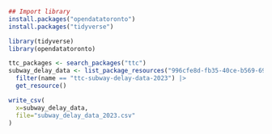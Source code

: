```r
## Import library
install.packages("opendatatoronto")
install.packages("tidyverse")
```
```r
library(tidyverse)
library(opendatatoronto)
```

```r
ttc_packages <- search_packages("ttc")
subway_delay_data <- list_package_resources("996cfe8d-fb35-40ce-b569-698d51fc683b") |> 
  filter(name == "ttc-subway-delay-data-2023") |>
  get_resource()

write_csv(
  x=subway_delay_data,
  file="subway_delay_data_2023.csv"
)
```

